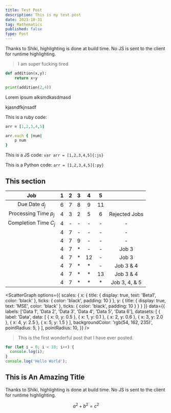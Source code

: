 ```yaml
---
title: Test Post
description: This is my test post
date: 2023-10-31
tag: Mathematics
published: false
type: Post
---
```


<Callout type="danger">

Thanks to Shiki, highlighting is done at build time. No JS is sent to the client for runtime highlighting.

</Callout>

> I am super fucking tired

```py
def addition(x,y):
    return x+y

print(addition(2,4))
```

Lorem ipsum alksmdkasdmasd

kjasndfkjnsadf

This is a ruby code: 

```ruby
arr = [1,2,3,4,5]

arr.each { |num|
    p num
}
```

This is a JS code: `var arr = [1,2,3,4,5]{:js}`

This is a Python code: `arr = [1,2,3,4,5]{:py}`

## This section

|          Job          |  1  |  2  |  3  |  4  |  5  |               |
| :-------------------: | :-: | :-: | :-: | :-: | :-: | :-----------: |
|    Due Date $d_j$     |  6  |  7  |  8  |  9  | 11  |               |
| Processing Time $p_j$ |  4  |  3  |  2  |  5  |  6  | Rejected Jobs |
| Completion Time $C_j$ |  4  |  -  |  -  |  -  |  -  |       -       |
|                       |  4  |  7  |  -  |  -  |  -  |       -       |
|                       |  4  |  7  |  9  |  -  |  -  |       -       |
|                       |  4  |  7  | \*  |  -  |  -  |     Job 3     |
|                       |  4  |  7  | \*  | 12  |  -  |     Job 3     |
|                       |  4  |  7  | \*  | \*  |  -  |   Job 3 & 4   |
|                       |  4  |  7  | \*  | \*  | 13  |   Job 3 & 4   |
|                       |  4  |  7  | \*  | \*  | \*  | Job 3, 4, & 5 |


<ScatterGraph
  options={{
    scales: {
      x: {
        title: {
          display: true,
          text: 'Beta1',
          color: 'black'
        },
        ticks: {
          color: 'black',
          padding: 10
        }
      },
      y: {
        title: {
          display: true,
          text: 'MSE',
          color: 'black'
        },
        ticks: {
          color: 'black',
          padding: 10
        }
      }
    }
  }}
  data={{
    labels: ['Data 1', 'Data 2', 'Data 3', 'Data 4', 'Data 5', 'Data 6'],
    datasets: [
      {
        label: 'Data',
        data: [
          { x: 0, y: 0.5 },
          { x: 1, y: 0.1 },
          { x: 2, y: 0.6 },
          { x: 3, y: 2.0 },
          { x: 4, y: 2.5 },
          { x: 5, y: 1.5 }
        ],
        backgroundColor: 'rgb(54, 162, 235)',
        pointRadius: 5,
      }
    ],
    pointRadius: 10,
  }}
/>

> This is the first wonderful post that I have ever posted.

```ts
for (let i = 0; i < 10; i++) {
  console.log(i);
}
console.log('Hello World');
```

## This is An Amazing Title

<Callout type="danger">

Thanks to Shiki, highlighting is done at build time. No JS is sent to the client for runtime highlighting.

</Callout>

$$
a^2 + b^2 = c^2
$$
